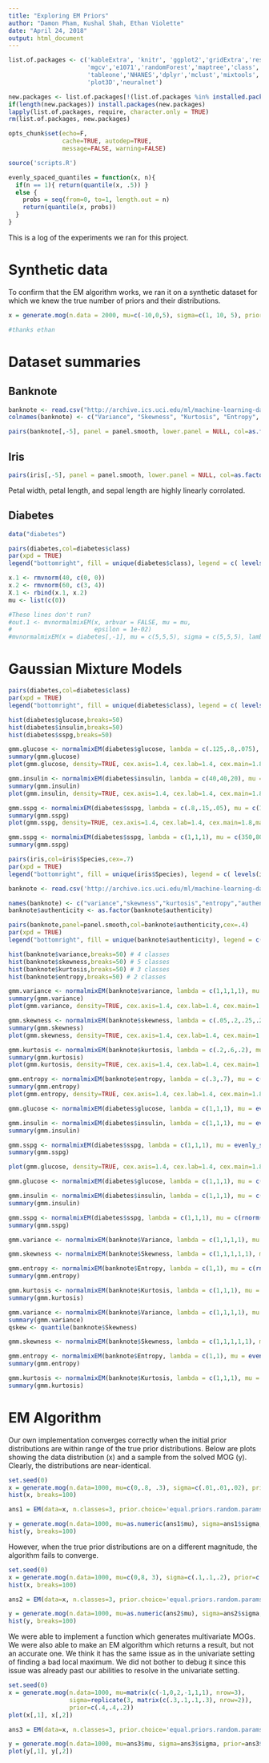 ```yaml
---
title: "Exploring EM Priors"
author: "Damon Pham, Kushal Shah, Ethan Violette"
date: "April 24, 2018"
output: html_document
---
```


```r
list.of.packages <- c('kableExtra', 'knitr', 'ggplot2','gridExtra','reshape2','grid',
                      'mgcv','e1071','randomForest','maptree','class','corrplot',
                      'tableone','NHANES','dplyr','mclust','mixtools','stats', 'mclust',
                      'plot3D','neuralnet')

new.packages <- list.of.packages[!(list.of.packages %in% installed.packages()[,"Package"])]
if(length(new.packages)) install.packages(new.packages)
lapply(list.of.packages, require, character.only = TRUE)
rm(list.of.packages, new.packages)

opts_chunk$set(echo=F,
               cache=TRUE, autodep=TRUE,
               message=FALSE, warning=FALSE)

source('scripts.R')
```

```r
evenly_spaced_quantiles = function(x, n){
  if(n == 1){ return(quantile(x, .5)) }
  else {
    probs = seq(from=0, to=1, length.out = n)
    return(quantile(x, probs))
  }
}
```

This is a log of the experiments we ran for this project.

# Synthetic data

To confirm that the EM algorithm works, we ran it on a synthetic dataset for which we knew the true number of priors and their distributions.

```r
x = generate.mog(n.data = 2000, mu=c(-10,0,5), sigma=c(1, 10, 5), prior=c(.4,.4,.2))

#thanks ethan
```


# Dataset summaries

## Banknote
```r
banknote <- read.csv("http://archive.ics.uci.edu/ml/machine-learning-databases/00267/data_banknote_authentication.txt", header = F)
colnames(banknote) <- c("Variance", "Skewness", "Kurtosis", "Entropy", "Class")
```

```r
pairs(banknote[,-5], panel = panel.smooth, lower.panel = NULL, col=as.factor(banknote$Class))
```

## Iris

```r
pairs(iris[,-5], panel = panel.smooth, lower.panel = NULL, col=as.factor(iris$Species))
```

Petal width, petal length, and sepal length are highly linearly corrolated. 

## Diabetes

```r
data("diabetes")

pairs(diabetes,col=diabetes$class)
par(xpd = TRUE)
legend("bottomright", fill = unique(diabetes$class), legend = c( levels(diabetes$class)))
```

```r
x.1 <- rmvnorm(40, c(0, 0))
x.2 <- rmvnorm(60, c(3, 4))
X.1 <- rbind(x.1, x.2)
mu <- list(c(0))

#These lines don't run?
#out.1 <- mvnormalmixEM(x, arbvar = FALSE, mu = mu,
#                       epsilon = 1e-02)
#mvnormalmixEM(x = diabetes[,-1], mu = c(5,5,5), sigma = c(5,5,5), lambda = c(.33,.33,.34))
```

# Gaussian Mixture Models

```r
pairs(diabetes,col=diabetes$class)
par(xpd = TRUE)
legend("bottomright", fill = unique(diabetes$class), legend = c( levels(diabetes$class)))
```
```r
hist(diabetes$glucose,breaks=50)
hist(diabetes$insulin,breaks=50)
hist(diabetes$sspg,breaks=50)
```

```r
gmm.glucose <- normalmixEM(diabetes$glucose, lambda = c(.125,.8,.075), mu = c(50,100,150), sigma = c(20,10,50),maxit=2000,epsilon=.01)
summary(gmm.glucose)
plot(gmm.glucose, density=TRUE, cex.axis=1.4, cex.lab=1.4, cex.main=1.8,main2="Glucose Levels", xlab2="Glucose",breaks=25)
```

```r
gmm.insulin <- normalmixEM(diabetes$insulin, lambda = c(40,40,20), mu = c(350,500,1000), sigma = c(60,100,300),maxit=2000,epsilon=.01)
summary(gmm.insulin)
plot(gmm.insulin, density=TRUE, cex.axis=1.4, cex.lab=1.4, cex.main=1.8,main2="Insulin Levels", xlab2="Insulin",breaks=25)
```

```r
gmm.sspg <- normalmixEM(diabetes$sspg, lambda = c(.8,.15,.05), mu = c(130,270,500), sigma = c(70,20,200),maxit=2000,epsilon=.01)
summary(gmm.sspg)
plot(gmm.sspg, density=TRUE, cex.axis=1.4, cex.lab=1.4, cex.main=1.8,main2="SSPG Levels", xlab2="SSPG",breaks=27)
```


```r
gmm.sspg <- normalmixEM(diabetes$sspg, lambda = c(1,1,1), mu = c(350,800,1200), sigma = c(60,200,300),maxit=2000)
summary(gmm.sspg)
```


```r
pairs(iris,col=iris$Species,cex=.7)
par(xpd = TRUE)
legend("bottomright", fill = unique(iris$Species), legend = c( levels(iris$Species)))
```

```r
banknote <- read.csv('http://archive.ics.uci.edu/ml/machine-learning-databases/00267/data_banknote_authentication.txt', header=FALSE)

names(banknote) <- c("variance","skewness","kurtosis","entropy","authenticity")
banknote$authenticity <- as.factor(banknote$authenticity)
```

```r
pairs(banknote,panel=panel.smooth,col=banknote$authenticity,cex=.4)
par(xpd = TRUE)
legend("bottomright", fill = unique(banknote$authenticity), legend = c( levels(banknote$authenticity)))
```

```r
hist(banknote$variance,breaks=50) # 4 classes
hist(banknote$skewness,breaks=50) # 5 classes
hist(banknote$kurtosis,breaks=50) # 3 classes
hist(banknote$entropy,breaks=50) # 2 classes
```


```r
gmm.variance <- normalmixEM(banknote$variance, lambda = c(1,1,1,1), mu = c(-4,-2,0,4), sigma = c(1.5,1,1,0.5),maxit=2000,epsilon=.01)
summary(gmm.variance)
plot(gmm.variance, density=TRUE, cex.axis=1.4, cex.lab=1.4, cex.main=1.8,main2="Variance Levels", xlab2="Variance",breaks=25)
```

```r
gmm.skewness <- normalmixEM(banknote$skewness, lambda = c(.05,.2,.25,.2,.3), mu = c(-13,-7,0,3,8), sigma = c(1,2,1.5,1.5,3),maxit=2000,epsilon=.01)
summary(gmm.skewness)
plot(gmm.skewness, density=TRUE, cex.axis=1.4, cex.lab=1.4, cex.main=1.8,main2="Skewness Levels", xlab2="Skewness",breaks=25)
```

```r
gmm.kurtosis <- normalmixEM(banknote$kurtosis, lambda = c(.2,.6,.2), mu = c(-4,0,6), sigma = c(2,2,3),maxit=2000,epsilon=.01)
summary(gmm.kurtosis)
plot(gmm.kurtosis, density=TRUE, cex.axis=1.4, cex.lab=1.4, cex.main=1.8,main2="Kurtosis Levels", xlab2="Kurtosis",breaks=25)
```

```r
gmm.entropy <- normalmixEM(banknote$entropy, lambda = c(.3,.7), mu = c(-4,0), sigma = c(2,1),maxit=2000,epsilon=.01)
summary(gmm.entropy)
plot(gmm.entropy, density=TRUE, cex.axis=1.4, cex.lab=1.4, cex.main=1.8,main2="Entropy Levels", xlab2="Entropy",breaks=25)
```


```r
gmm.glucose <- normalmixEM(diabetes$glucose, lambda = c(1,1,1), mu = evenly_spaced_quantiles(diabetes$glucose, 3), sigma = c(70,70,70)* runif(1,.9,1.1), maxit=2000, epsilon = .01)

gmm.insulin <- normalmixEM(diabetes$insulin, lambda = c(1,1,1), mu = evenly_spaced_quantiles(diabetes$glucose, 3), sigma = c(319,319,319)* runif(1,.9,1.1),maxit=2000, epsilon = .01)
summary(gmm.insulin)

gmm.sspg <- normalmixEM(diabetes$sspg, lambda = c(1,1,1), mu = evenly_spaced_quantiles(diabetes$glucose, 3), sigma = c(121,121,121)* runif(1,.9,1.1),maxit=2000, epsilon = .01)
summary(gmm.sspg)

plot(gmm.glucose, density=TRUE, cex.axis=1.4, cex.lab=1.4, cex.main=1.8,main2="Glucose Levels", xlab2="Glucose",breaks=20)
```

```r
gmm.glucose <- normalmixEM(diabetes$glucose, lambda = c(1,1,1), mu = c(rnorm(1,0,1),rnorm(1,1,1),rnorm(1,1,1)), sigma = c(70,70,70)* runif(1,.9,1.1),maxit=2000, epsilon = .01)

gmm.insulin <- normalmixEM(diabetes$insulin, lambda = c(1,1,1), mu = c(rnorm(1,0,1),rnorm(1,1,1),rnorm(1,1,1)), sigma = c(319,319,319)* runif(1,.9,1.1),maxit=2000, epsilon = .01)
summary(gmm.insulin)

gmm.sspg <- normalmixEM(diabetes$sspg, lambda = c(1,1,1), mu = c(rnorm(1,0,1),rnorm(1,1,1),rnorm(1,1,1)), sigma = c(121,121,121)* runif(1,.9,1.1),maxit=2000, epsilon = .01)
summary(gmm.sspg)
```

```r
gmm.variance <- normalmixEM(banknote$Variance, lambda = c(1,1,1,1), mu = c(rnorm(1,0,1),rnorm(1,1,1),rnorm(1,2,1),rnorm(1,3,1)), sigma = c(3,3,3,3)* runif(1,.9,1.1),maxit=2000, epsilon = .01)

gmm.skewness <- normalmixEM(banknote$Skewness, lambda = c(1,1,1,1,1), mu = c(rnorm(1,0,1),rnorm(1,1,1),rnorm(1,2,1),rnorm(1,3,1),rnorm(1,4,1)), sigma = c(6,6,6,6,6)* runif(1,.9,1.1),maxit=2000, epsilon = .01)

gmm.entropy <- normalmixEM(banknote$Entropy, lambda = c(1,1), mu = c(rnorm(1,0,1),rnorm(1,1,1)), sigma = c(2.1,2.1)* runif(1,.9,1.1),maxit=2000, epsilon = .01)
summary(gmm.entropy)

gmm.kurtosis <- normalmixEM(banknote$Kurtosis, lambda = c(1,1,1), mu = c(rnorm(1,0,1),rnorm(1,1,1),rnorm(1,2,1)), sigma = c(4.3,4.3,4.3)* runif(1,.9,1.1),maxit=2000, epsilon = .01)
summary(gmm.kurtosis)
```

```r
gmm.variance <- normalmixEM(banknote$Variance, lambda = c(1,1,1,1), mu = evenly_spaced_quantiles(banknote$Variance, 4), sigma = c(3,3,3,3),maxit=2000, epsilon = .01)
summary(gmm.variance)
qskew <- quantile(banknote$Skewness)

gmm.skewness <- normalmixEM(banknote$Skewness, lambda = c(1,1,1,1,1), mu = evenly_spaced_quantiles(banknote$Skewness, 5), sigma = c(6,6,6,6,6),maxit=2000, epsilon = .01)

gmm.entropy <- normalmixEM(banknote$Entropy, lambda = c(1,1), mu = evenly_spaced_quantiles(banknote$Entropy, 2), sigma = c(2.1,2.1),maxit=2000, epsilon = .01)
summary(gmm.entropy)

gmm.kurtosis <- normalmixEM(banknote$Kurtosis, lambda = c(1,1,1), mu = evenly_spaced_quantiles(banknote$Kurtosis, 3), sigma = c(4.3,4.3,4.3),maxit=2000, epsilon = .01)
summary(gmm.kurtosis)
```


# EM Algorithm

Our own implementation converges correctly when the initial prior distributions are within range of the true prior distributions. Below are plots showing the data distribution (x) and a sample from the solved MOG (y). Clearly, the distributions are near-identical.

```r
set.seed(0)
x = generate.mog(n.data=1000, mu=c(0,.8, .3), sigma=c(.01,.01,.02), prior=c(.6,.2,.2))
hist(x, breaks=100)

ans1 = EM(data=x, n.classes=3, prior.choice='equal.priors.random.params', max.iters=1000)

y = generate.mog(n.data=1000, mu=as.numeric(ans1$mu), sigma=ans1$sigma, prior=ans1$prior)
hist(y, breaks=100)
```

However, when the true prior distributions are on a different magnitude, the algorithm fails to converge.

```r
set.seed(0)
x = generate.mog(n.data=1000, mu=c(0,8, 3), sigma=c(.1,.1,.2), prior=c(.6,.2,.2))
hist(x, breaks=100)

ans2 = EM(data=x, n.classes=3, prior.choice='equal.priors.random.params', max.iters=1000)

y = generate.mog(n.data=1000, mu=as.numeric(ans2$mu), sigma=ans2$sigma, prior=ans2$prior)
hist(y, breaks=100)
```

We were able to implement a function which generates multivariate MOGs. We were also able to make an EM algorithm which returns a result, but not an accurate one. We think it has the same issue as in the univariate setting of finding a bad local maximum. We did not bother to debug it since this issue was already past our abilities to resolve in the univariate setting.

```r
set.seed(0)
x = generate.mog(n.data=1000, mu=matrix(c(-1,0,2,-1,1,1), nrow=3),
                 sigma=replicate(3, matrix(c(.3,.1,.1,.3), nrow=2)), 
                 prior=c(.4,.4,.2))
plot(x[,1], x[,2])

ans3 = EM(data=x, n.classes=3, prior.choice='equal.priors.random.params', max.iters=1000)

y = generate.mog(n.data=1000, mu=ans3$mu, sigma=ans3$sigma, prior=ans3$prior)
plot(y[,1], y[,2])
```
